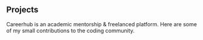 ## Projects

<ProjectCard title="Careerhub" link="http://careerhub.gq/" bg="linear-gradient(to right, #D4145A 0%, #FBB03B 100%)">
Careerhub is an academic mentorship & freelanced platform.
</ProjectCard>

<ProjectCard title="Open-source contributions" link="https://github.com/GouravSingh2580" bg="linear-gradient(to right, #D4145A 0%, #FBB03B 100%)">
Here are some of my small contributions to the coding community.
</ProjectCard>

